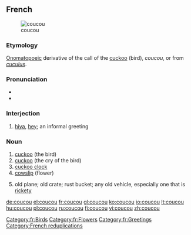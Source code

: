 ==French==
{{wikipedia|lang=fr}}
[[Image:Cuculus canorus.jpg|thumb|coucou]]

===Etymology===
[[onomatopoeic|Onomatopoeic]] derivative of the call of the [[cuckoo]] (bird), ''coucou'', or from {{etyl|la|fr}} ''[[cuculus]]''.

===Pronunciation===
* {{IPA|/kuku/|lang=fr}}
* {{audio|Fr-coucou.ogg|Audio}}

===Interjection===
{{fr-intj}}

# {{colloquial|lang=fr}} [[hiya]], [[hey]]; an informal greeting

===Noun===
{{fr-noun|m}}

# [[cuckoo]] (the bird)
# [[cuckoo]] (the cry of the bird)
# [[cuckoo clock]]
# [[cowslip]] (flower)
# {{informal|lang=fr}} old plane; old crate; rust bucket; any old vehicle, especially one that is [[rickety]]

[[Category:fr:Birds]]
[[Category:fr:Flowers]]
[[Category:fr:Greetings]]
[[Category:French reduplications]]

[[de:coucou]]
[[el:coucou]]
[[fr:coucou]]
[[gl:coucou]]
[[ko:coucou]]
[[io:coucou]]
[[lt:coucou]]
[[hu:coucou]]
[[pl:coucou]]
[[ru:coucou]]
[[fi:coucou]]
[[vi:coucou]]
[[zh:coucou]]